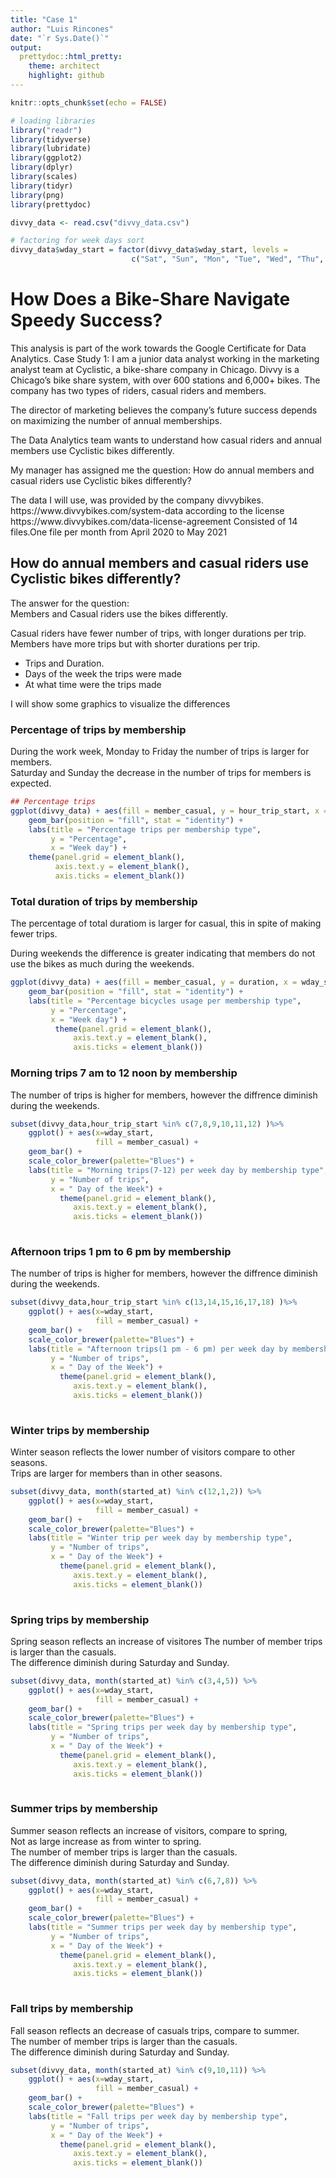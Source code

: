 ---
title: "Case 1"
author: "Luis Rincones"
date: "`r Sys.Date()`"
output:
  prettydoc::html_pretty:
    theme: architect
    highlight: github
---


```{r setup, include=FALSE}
knitr::opts_chunk$set(echo = FALSE)
```

```{r libraries, include=FALSE}
# loading libraries
library("readr")
library(tidyverse)
library(lubridate)
library(ggplot2)
library(dplyr)
library(scales)
library(tidyr)
library(png)
library(prettydoc)
```

```{r loading-divvy_data, echo = FALSE}
divvy_data <- read.csv("divvy_data.csv")

# factoring for week days sort
divvy_data$wday_start = factor(divvy_data$wday_start, levels =
                           c("Sat", "Sun", "Mon", "Tue", "Wed", "Thu", "Fri"))

```
# How Does a Bike-Share Navigate Speedy Success?
This analysis is part of the work towards the Google Certificate for Data Analytics. 
Case Study 1:
I am a junior data analyst working in the marketing analyst team at Cyclistic, a bike-share company in Chicago.  Divvy is a Chicago's bike share system, with over 600 stations and 6,000+ bikes. The company has two types of riders, casual riders and members.

The director of marketing believes the company’s future success depends on maximizing the number of annual memberships. 

The Data Analytics team wants to understand how casual riders and annual members use Cyclistic bikes differently. 

My manager has assigned me the question: 
How do annual members and casual riders use Cyclistic bikes differently?

The data I will use, was provided by the company divvybikes.  https://www.divvybikes.com/system-data according to the license https://www.divvybikes.com/data-license-agreement 
Consisted of 14 files.One file per month from April 2020 to May 2021


## How do annual members and casual riders use Cyclistic bikes differently? 
The answer for the question:  
Members and Casual riders use the bikes differently.  

Casual riders have fewer number of trips, with longer durations per trip.  
Members have more trips but with shorter durations per trip.  

- Trips and Duration.
- Days of the week the trips were made
- At what time were the trips made

I will show some graphics to visualize the differences

### Percentage of trips by membership
During the work week, Monday to Friday the number of trips is larger for members.  
Saturday and Sunday the decrease in the number of trips for members is expected.  

```{r Percentage_of_trips, echo = FALSE}
## Percentage trips
ggplot(divvy_data) + aes(fill = member_casual, y = hour_trip_start, x = wday_start) +
    geom_bar(position = "fill", stat = "identity") +
    labs(title = "Percentage trips per membership type",
         y = "Percentage",
         x = "Week day") +
    theme(panel.grid = element_blank(),
          axis.text.y = element_blank(),
          axis.ticks = element_blank())

```

### Total duration of trips by membership
  
The percentage of total duratiom is larger for casual, this in spite of making fewer trips.    
  
During weekends the difference is greater indicating that members do not use the bikes as much during the weekends.    


```{r Percentage, echo = FALSE} 
ggplot(divvy_data) + aes(fill = member_casual, y = duration, x = wday_start) +
    geom_bar(position = "fill", stat = "identity") +
    labs(title = "Percentage bicycles usage per membership type",
         y = "Percentage",
         x = "Week day") +
          theme(panel.grid = element_blank(),
              axis.text.y = element_blank(),
              axis.ticks = element_blank())

```

### Morning trips 7 am to 12 noon by membership
  
The number of trips is higher for members, however the diffrence diminish during the weekends.    


```{r Morning_Trips, echo = FALSE }
subset(divvy_data,hour_trip_start %in% c(7,8,9,10,11,12) )%>% 
    ggplot() + aes(x=wday_start, 
                   fill = member_casual) +
    geom_bar() +
    scale_color_brewer(palette="Blues") +
    labs(title = "Morning trips(7-12) per week day by membership type",
         y = "Number of trips",
         x = " Day of the Week") +
           theme(panel.grid = element_blank(),
              axis.text.y = element_blank(),
              axis.ticks = element_blank())
        
```

### Afternoon trips 1 pm to 6 pm  by membership
  
The number of trips is higher for members, however the diffrence diminish during the weekends.    


```{r Afternoon_Trips, echo = FALSE }
subset(divvy_data,hour_trip_start %in% c(13,14,15,16,17,18) )%>% 
    ggplot() + aes(x=wday_start, 
                   fill = member_casual) +
    geom_bar() +
    scale_color_brewer(palette="Blues") +
    labs(title = "Afternoon trips(1 pm - 6 pm) per week day by membership type",
         y = "Number of trips",
         x = " Day of the Week") +
           theme(panel.grid = element_blank(),
              axis.text.y = element_blank(),
              axis.ticks = element_blank())
        
```

### Winter trips  by membership

Winter season reflects the lower number of visitors compare to other seasons.  
Trips are larger for members than in other seasons.  
  

```{r Winter_Trips, echo = FALSE }
subset(divvy_data, month(started_at) %in% c(12,1,2)) %>% 
    ggplot() + aes(x=wday_start, 
                   fill = member_casual) +
    geom_bar() +
    scale_color_brewer(palette="Blues") +
    labs(title = "Winter trip per week day by membership type",
         y = "Number of trips",
         x = " Day of the Week") +
           theme(panel.grid = element_blank(),
              axis.text.y = element_blank(),
              axis.ticks = element_blank())
        
```

### Spring trips  by membership

Spring season reflects an increase of visitores
The number of member trips is larger than the casuals.  
The difference diminish during Saturday and Sunday.  


```{r Spring_Trips, echo = FALSE}
subset(divvy_data, month(started_at) %in% c(3,4,5)) %>% 
    ggplot() + aes(x=wday_start, 
                   fill = member_casual) +
    geom_bar() +
    scale_color_brewer(palette="Blues") +
    labs(title = "Spring trips per week day by membership type",
         y = "Number of trips",
         x = " Day of the Week") +
           theme(panel.grid = element_blank(),
              axis.text.y = element_blank(),
              axis.ticks = element_blank())
        
```

### Summer trips  by membership

Summer season reflects an increase of visitors, compare to spring,  
Not as large  increase as from winter to spring.    
The number of member trips is larger than the casuals.  
The difference diminish during Saturday and Sunday.   


```{r Summer_Trips, echo = FALSE}
subset(divvy_data, month(started_at) %in% c(6,7,8)) %>% 
    ggplot() + aes(x=wday_start, 
                   fill = member_casual) +
    geom_bar() +
    scale_color_brewer(palette="Blues") +
    labs(title = "Summer trips per week day by membership type",
         y = "Number of trips",
         x = " Day of the Week") +
           theme(panel.grid = element_blank(),
              axis.text.y = element_blank(),
              axis.ticks = element_blank())
        
```

### Fall trips  by membership

Fall season reflects an decrease of casuals trips, compare to summer.  
The number of member trips is larger than the casuals.  
The difference diminish during Saturday and Sunday.   
  

```{r Fall_Trips, echo = FALSE}
subset(divvy_data, month(started_at) %in% c(9,10,11)) %>% 
    ggplot() + aes(x=wday_start, 
                   fill = member_casual) +
    geom_bar() +
    scale_color_brewer(palette="Blues") +
    labs(title = "Fall trips per week day by membership type",
         y = "Number of trips",
         x = " Day of the Week") +
           theme(panel.grid = element_blank(),
              axis.text.y = element_blank(),
              axis.ticks = element_blank())
        
```

